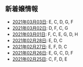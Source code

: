 新着嬢情報
----

- [2021年03月03日](/new/2021-03-03): E, C, D, G, F
- [2021年03月02日](/new/2021-03-02): D, F, C, G
- [2021年03月01日](/new/2021-03-01): F, C, E, G, D, H
- [2021年02月28日](/new/2021-02-28): E, D, C
- [2021年02月27日](/new/2021-02-27): E, F, D, C
- [2021年02月26日](/new/2021-02-26): E, G, C, D, F
- [2021年02月25日](/new/2021-02-25): C, F, D, E
